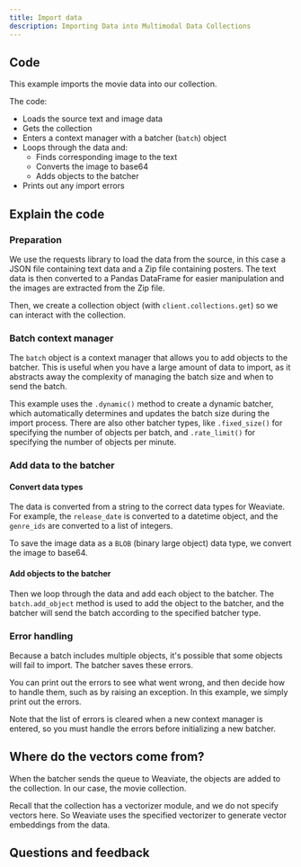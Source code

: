 ```yaml
---
title: Import data
description: Importing Data into Multimodal Data Collections
---
```



## <i class="fa-solid fa-code"></i> Code

This example imports the movie data into our collection.

<FilteredTextBlock
  text={PyCode}
  startMarker="# BatchImportData"
  endMarker="# END BatchImportData"
  language="py"
/>

The code:
- Loads the source text and image data
- Gets the collection
- Enters a context manager with a batcher (`batch`) object
- Loops through the data and:
    - Finds corresponding image to the text
    - Converts the image to base64
    - Adds objects to the batcher
- Prints out any import errors

## <i class="fa-solid fa-chalkboard"></i> Explain the code

### <i class="fa-solid fa-chalkboard"></i> Preparation

We use the requests library to load the data from the source, in this case a JSON file containing text data and a Zip file containing posters. The text data is then converted to a Pandas DataFrame for easier manipulation and the images are extracted from the Zip file.

Then, we create a collection object (with `client.collections.get`) so we can interact with the collection.

### <i class="fa-solid fa-chalkboard"></i> Batch context manager

The `batch` object is a context manager that allows you to add objects to the batcher. This is useful when you have a large amount of data to import, as it abstracts away the complexity of managing the batch size and when to send the batch.

<FilteredTextBlock
  text={PyCode}
  startMarker="# Enter context manager"
  endMarker="# Loop through the data"
  language="py"
/>

This example uses the `.dynamic()` method to create a dynamic batcher, which automatically determines and updates the batch size during the import process. There are also other batcher types, like `.fixed_size()` for specifying the number of objects per batch, and `.rate_limit()` for specifying the number of objects per minute.

### <i class="fa-solid fa-chalkboard"></i> Add data to the batcher

#### Convert data types

The data is converted from a string to the correct data types for Weaviate. For example, the `release_date` is converted to a datetime object, and the `genre_ids` are converted to a list of integers.

<FilteredTextBlock
  text={PyCode}
  startMarker="# Convert data types"
  endMarker="# Convert image to base64"
  language="py"
/>

To save the image data as a `BLOB` (binary large object) data type, we convert the image to base64.

<FilteredTextBlock
  text={PyCode}
  startMarker="# Convert image to base64"
  endMarker="# Build the object payload"
  language="py"
/>

#### Add objects to the batcher

Then we loop through the data and add each object to the batcher. The `batch.add_object` method is used to add the object to the batcher, and the batcher will send the batch according to the specified batcher type.

<FilteredTextBlock
  text={PyCode}
  startMarker="# Build the object payload"
  endMarker="# Batcher automatically sends batches"
  language="py"
/>

### <i class="fa-solid fa-chalkboard"></i> Error handling

Because a batch includes multiple objects, it's possible that some objects will fail to import. The batcher saves these errors.

You can print out the errors to see what went wrong, and then decide how to handle them, such as by raising an exception. In this example, we simply print out the errors.

<FilteredTextBlock
  text={PyCode}
  startMarker="# Check for failed objects"
  endMarker="finally"
  language="py"
/>

Note that the list of errors is cleared when a new context manager is entered, so you must handle the errors before initializing a new batcher.

## <i class="fa-solid fa-square-chevron-right"></i> Where do the vectors come from?

When the batcher sends the queue to Weaviate, the objects are added to the collection. In our case, the movie collection.

Recall that the collection has a vectorizer module, and we do not specify vectors here. So Weaviate uses the specified vectorizer to generate vector embeddings from the data.

## Questions and feedback


<DocsFeedback/>
